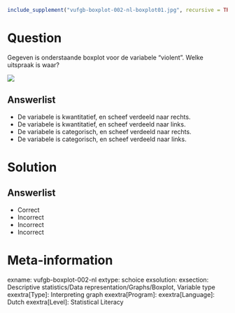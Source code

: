 ```{r, echo = FALSE, results = "hide"}
include_supplement("vufgb-boxplot-002-nl-boxplot01.jpg", recursive = TRUE)
```

Question
========

Gegeven is onderstaande boxplot voor de variabele “violent”. Welke uitspraak is waar?

![](vufgb-boxplot-002-nl-boxplot01.jpg)
  
Answerlist
----------
* De variabele is kwantitatief, en scheef verdeeld naar rechts.
* De variabele is kwantitatief, en scheef verdeeld naar links.
* De variabele is categorisch, en scheef verdeeld naar rechts.
* De variabele is categorisch, en scheef verdeeld naar links.

Solution
========

Answerlist
----------
* Correct
* Incorrect
* Incorrect
* Incorrect

Meta-information
================
exname: vufgb-boxplot-002-nl
extype: schoice
exsolution: 
exsection: Descriptive statistics/Data representation/Graphs/Boxplot, Variable type
exextra[Type]: Interpreting graph
exextra[Program]: 
exextra[Language]: Dutch
exextra[Level]: Statistical Literacy